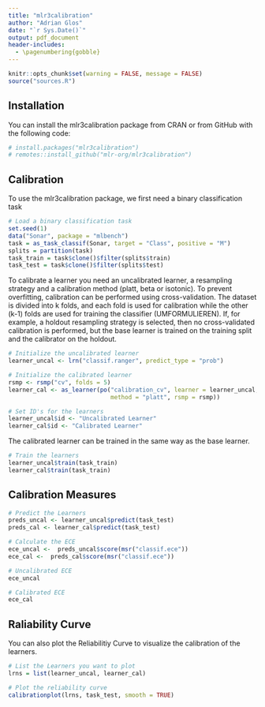 ```yaml
---
title: "mlr3calibration"
author: "Adrian Glos"
date: "`r Sys.Date()`"
output: pdf_document
header-includes:
  - \pagenumbering{gobble}
---
```


```r
knitr::opts_chunk$set(warning = FALSE, message = FALSE) 
source("sources.R")
```

## Installation
You can install the mlr3calibration package from CRAN or from GitHub with the following code:
```r
# install.packages("mlr3calibration")
# remotes::install_github("mlr-org/mlr3calibration")
```

## Calibration

To use the mlr3calibration package, we first need a binary classification task

```r
# Load a binary classification task
set.seed(1)
data("Sonar", package = "mlbench")
task = as_task_classif(Sonar, target = "Class", positive = "M")
splits = partition(task)
task_train = task$clone()$filter(splits$train)
task_test = task$clone()$filter(splits$test)
```

To calibrate a learner you need an uncalibrated learner, a resampling strategy and a calibration method (platt, beta or isotonic). To prevent overfitting, calibration can be performed using cross-validation. The dataset is divided into k folds, and each fold is used for calibration while the other (k-1) folds are used for training the classifier (UMFORMULIEREN). If, for example, a holdout resampling strategy is selected, then no cross-validated calibration is performed, but the base learner is trained on the training split and the calibrator on the holdout.

```r
# Initialize the uncalibrated learner
learner_uncal <- lrn("classif.ranger", predict_type = "prob")

# Initialize the calibrated learner
rsmp <- rsmp("cv", folds = 5)
learner_cal <- as_learner(po("calibration_cv", learner = learner_uncal,
                             method = "platt", rsmp = rsmp))

# Set ID's for the learners
learner_uncal$id <- "Uncalibrated Learner"
learner_cal$id <- "Calibrated Learner"
```

The calibrated learner can be trained in the same way as the base learner.

```r
# Train the learners
learner_uncal$train(task_train)
learner_cal$train(task_train)
```

## Calibration Measures

```r
# Predict the Learners
preds_uncal <- learner_uncal$predict(task_test)
preds_cal <- learner_cal$predict(task_test)

# Calculate the ECE
ece_uncal <-  preds_uncal$score(msr("classif.ece"))
ece_cal <-  preds_cal$score(msr("classif.ece"))

# Uncalibrated ECE
ece_uncal

# Calibrated ECE
ece_cal
```

## Raliability Curve

You can also plot the Reliabilitiy Curve to visualize the calibration of the learners.

```r
# List the Learners you want to plot
lrns = list(learner_uncal, learner_cal)

# Plot the reliability curve
calibrationplot(lrns, task_test, smooth = TRUE)

```
